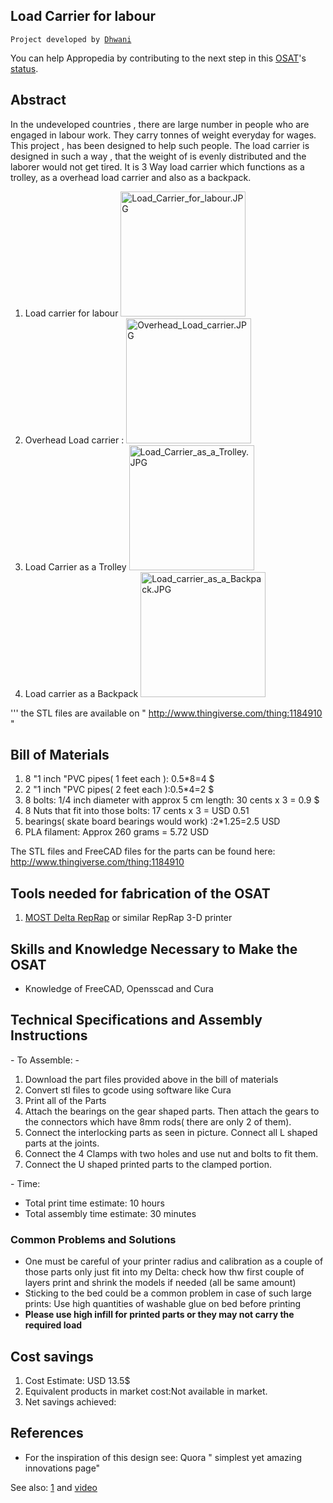 {{777}}
==Load Carrier for labour ==
 Project developed by [[User:Dhwani|Dhwani]]
{{Statusboxtop}}
{{status-design}}
{{status-prototype}}
You can help Appropedia by contributing to the next step in this [[OSAT]]'s [[:Category:Status|status]].
{{boxbottom}}

==Abstract==

In the undeveloped countries , there are large number in people who are engaged in labour work. They carry tonnes of weight everyday for wages. This project , has been designed to help such people. The load carrier is designed in such a way , that the weight of is evenly distributed and the laborer would not get tired. It is 3 Way load carrier which functions as a trolley, as a overhead load carrier and also as a backpack. 

# Load carrier for labour [[Image:Load Carrier for labour.JPG|200px|right]]
# Overhead Load carrier : [[Image:Overhead Load carrier.JPG|200px|right]]
# Load Carrier as a Trolley [[Image:Load Carrier as a Trolley.JPG|200px|right]]
# Load carrier as a Backpack [[Image:Load carrier as a Backpack.JPG|200px|right]]

''' the STL files are available on " http://www.thingiverse.com/thing:1184910 "

== Bill of Materials==
# 8 "1 inch "PVC pipes( 1 feet each ): 0.5*8=4 $
# 2 "1 inch "PVC pipes( 2 feet each ):0.5*4=2 $
# 8 bolts: 1/4 inch diameter with approx 5 cm length: 30 cents x 3 = 0.9 $
# 8 Nuts that fit into those bolts:  17 cents x 3 = USD 0.51
# bearings( skate board bearings would work) :2*1.25=2.5 USD
# PLA filament: Approx 260 grams = 5.72 USD 

The STL files and FreeCAD files for the parts can be found here: http://www.thingiverse.com/thing:1184910

== Tools needed for fabrication of the OSAT==
# [[Athena Build Overview| MOST Delta RepRap]] or similar RepRap 3-D printer

== Skills and Knowledge Necessary to Make the OSAT ==
* Knowledge of FreeCAD, Opensscad and Cura

== Technical Specifications and Assembly Instructions==
-
To Assemble:
-
# Download the part files provided above in the bill of materials
# Convert stl files to gcode using software like Cura
# Print all of the Parts
# Attach the bearings on the gear shaped parts. Then attach the gears to the connectors which have 8mm rods( there are only 2 of them).
# Connect the interlocking parts as seen in picture. Connect all L shaped parts at the joints.
# Connect the 4 Clamps with two holes and use nut and bolts to fit them.
# Connect the U shaped printed parts to the clamped portion.
-
Time:
* Total print time estimate: 10 hours
* Total assembly time estimate: 30 minutes

=== Common Problems and Solutions===
* One must be careful of your printer radius and calibration as a couple of those parts only just fit into my Delta: check how thw first couple of layers print and shrink the models if needed (all be same amount)
* Sticking to the bed could be a common problem in case of such large prints: Use high quantities of washable glue on bed before printing
*''' Please use high infill for printed parts or they may not carry the required load'''

== Cost savings==
# Cost Estimate: USD 13.5$
# Equivalent products in market cost:Not available in market.
#Net savings achieved: 

==References==

* For the inspiration of this design see: Quora " simplest yet amazing innovations page"
See also: [http://www.core77.com/posts/20072/core77-design-award-2011-load-carrier-for-labour-winner-for-productsequipment-20072] and [https://www.youtube.com/watch?v=-k1dXctdpBs video]